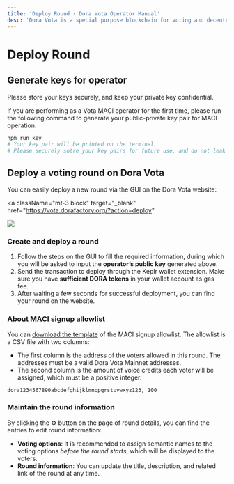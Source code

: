```yaml
---
title: 'Deploy Round · Dora Vota Operator Manual'
desc: 'Dora Vota is a special purpose blockchain for voting and decentralized community governance.'
---
```



# Deploy Round

## Generate keys for operator

<Callout type="warning">
  Please store your keys securely, and keep your private key confidential.
</Callout>

If you are performing as a Vota MACI operator for the first time, please run the following command to generate your public-private key pair for MACI operation.

```bash npm2yarn
npm run key
# Your key pair will be printed on the terminal.
# Please securely sotre your key pairs for future use, and do not leak or lose your key pairs.
```

## Deploy a voting round on Dora Vota

You can easily deploy a new round via the GUI on the Dora Vota website:

<a
  className="mt-3 block"
  target="_blank"
  href="https://vota.dorafactory.org/?action=deploy"
>
  ![](/assets/button-deploy-maci.svg)
</a>

### Create and deploy a round

1. Follow the steps on the GUI to fill the required information, during which you will be asked to input the **operator’s public key** generated above.
2. Send the transaction to deploy through the Keplr wallet extension. Make sure you have **sufficient DORA tokens** in your wallet account as gas fee.
3. After waiting a few seconds for successful deployment, you can find your round on the website.

### About MACI signup allowlist

You can [download the template](/download/maci-allowlist.csv) of the MACI signup allowlist. The allowlist is a CSV file with two columns:

- The first column is the address of the voters allowed in this round. The addresses must be a valid Dora Vota Mainnet addresses.
- The second column is the amount of voice credits each voter will be assigned, which must be a positive integer.

```csv filename="maci-allowlist.csv"
dora1234567890abcdefghijklmnopqrstuvwxyz123, 100
```

### Maintain the round information

By clicking the ⚙️ button on the page of round details, you can find the entries to edit round information:

- **Voting options**: It is recommended to assign semantic names to the voting options _before the round starts_, which will be displayed to the voters.
- **Round information**: You can update the title, description, and related link of the round at any time.
